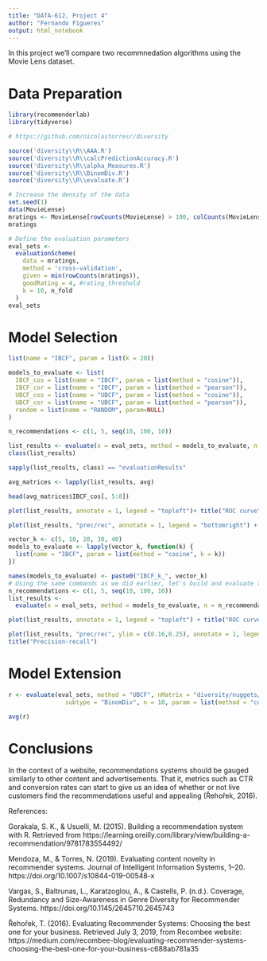 ---
title: "DATA-612, Project 4"
author: "Fernando Figueres"
output: html_notebook
---

In this project we'll compare two recommnedation algorithms using the Movie Lens dataset.  

# Data Preparation

```{r Library, message=FALSE, warning=FALSE}
library(recommenderlab)
library(tidyverse)

# https://github.com/nicolastorresr/diversity

source('diversity\\R\\AAA.R')
source('diversity\\R\\calcPredictionAccuracy.R')
source('diversity\\R\\alpha_Measures.R')
source('diversity\\R\\BinomDiv.R')
source('diversity\\R\\evaluate.R')
```


```{r}
# Increase the density of the data
set.seed(1)
data(MovieLense)
mratings <- MovieLense[rowCounts(MovieLense) > 100, colCounts(MovieLense) > 100]
mratings
```


```{r}

# Define the evaluation parameters
eval_sets <-
  evaluationScheme(
    data = mratings,
    method = 'cross-validation',
    given = min(rowCounts(mratings)),
    goodRating = 4, #rating_threshold
    k = 10, n_fold
  )
eval_sets
```


# Model Selection

```{r}
list(name = "IBCF", param = list(k = 20))
```


```{r}
models_to_evaluate <- list(
  IBCF_cos = list(name = "IBCF", param = list(method = "cosine")),
  IBCF_cor = list(name = "IBCF", param = list(method = "pearson")),
  UBCF_cos = list(name = "UBCF", param = list(method = "cosine")),
  UBCF_cor = list(name = "UBCF", param = list(method = "pearson")),
  random = list(name = "RANDOM", param=NULL)
)
```


```{r}
n_recommendations <- c(1, 5, seq(10, 100, 10))
```


```{r}
list_results <- evaluate(x = eval_sets, method = models_to_evaluate, n = n_recommendations)
class(list_results)
```


```{r}
sapply(list_results, class) == "evaluationResults"
```

```{r}
avg_matrices <- lapply(list_results, avg)
```

```{r}
head(avg_matrices$IBCF_cos[, 5:8])
```

```{r}
plot(list_results, annotate = 1, legend = "topleft")+ title("ROC curve")
```


```{r}
plot(list_results, "prec/rec", annotate = 1, legend = "bottomright") + title("Precision-recall")
```



```{r}
vector_k <- c(5, 10, 20, 30, 40)
models_to_evaluate <- lapply(vector_k, function(k) {
  list(name = "IBCF", param = list(method = "cosine", k = k))
})

names(models_to_evaluate) <- paste0("IBCF_k_", vector_k)
# Using the same commands as we did earlier, let's build and evaluate the models:
n_recommendations <- c(1, 5, seq(10, 100, 10))
list_results <-
  evaluate(x = eval_sets, method = models_to_evaluate, n = n_recommendations)
```

```{r}
plot(list_results, annotate = 1, legend = "topleft") + title("ROC curve")
```


```{r fig.height=6, fig.width=6}
plot(list_results, "prec/rec", ylim = c(0.16,0.25), annotate = 1, legend = "topright")
title("Precision-recall")
```



# Model Extension

```{r}
r <- evaluate(eval_sets, method = "UBCF", nMatrix = "diversity/nuggets/Nuggets_ML100K.dat", type = "topNList", 
                subtype = "BinomDiv", n = 10, param = list(method = "cosine", nn = 50))
```



```{r}
avg(r)
```


# Conclusions

In the context of a website, recommendations systems should be gauged similarly to other content and advertisements. That it, metrics such as CTR and conversion rates can start to give us an idea of whether or not live customers find the recommendations useful and appealing (Řehořek, 2016). 


References:

Gorakala, S. K., & Usuelli, M. (2015). Building a recommendation system with R. Retrieved from https://learning.oreilly.com/library/view/building-a-recommendation/9781783554492/

Mendoza, M., & Torres, N. (2019). Evaluating content novelty in recommender systems. Journal of Intelligent Information Systems, 1–20. https://doi.org/10.1007/s10844-019-00548-x

Vargas, S., Baltrunas, L., Karatzoglou, A., & Castells, P. (n.d.). Coverage, Redundancy and Size-Awareness in Genre Diversity for Recommender Systems. https://doi.org/10.1145/2645710.2645743

Řehořek, T. (2016). Evaluating Recommender Systems: Choosing the best one for your business. Retrieved July 3, 2019, from Recombee website: https://medium.com/recombee-blog/evaluating-recommender-systems-choosing-the-best-one-for-your-business-c688ab781a35

